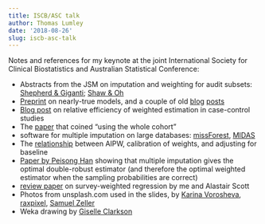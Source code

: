 ```yaml
---
title: ISCB/ASC talk
author: Thomas Lumley
date: '2018-08-26'
slug: iscb-asc-talk
---
```


Notes and references for my keynote at the joint International Society for Clinical Biostatistics and Australian Statistical Conference:

- Abstracts from the JSM on imputation and weighting for audit subsets: [Shepherd & Giganti](http://ww2.amstat.org/meetings/jsm/2018/onlineprogram/AbstractDetails.cfm?abstractid=326690); [Shaw & Oh](http://ww2.amstat.org/meetings/jsm/2018/onlineprogram/AbstractDetails.cfm?abstractid=326783)
- [Preprint](https://arxiv.org/abs/1707.05924) on nearly-true models, and a couple of old [blog](https://notstatschat.rbind.io/2014/10/25/semiparametric-efficiency-and-nearly-true-models/) [posts](https://notstatschat.rbind.io/2016/01/13/another-view-of-thenearly-true-model/)
- [Blog post](https://notstatschat.rbind.io/2017/03/18/case-control-efficiency/) on relative efficiency of weighted estimation in case-control studies
- The [paper](https://www.ncbi.nlm.nih.gov/pubmed/19357328) that coined "using the whole cohort"
- software for multiple imputation on large databases: [missForest](https://cran.r-project.org/web/packages/missForest/index.html), [MIDAS](https://github.com/Oracen/MIDAS)
- The [relationship](https://www.ncbi.nlm.nih.gov/pmc/articles/PMC3699889/) between AIPW, calibration of weights, and adjusting for baseline
- [Paper by Peisong Han](https://onlinelibrary.wiley.com/doi/abs/10.1111/sjos.12177) showing that multiple imputation gives the optimal double-robust estimator (and therefore the optimal weighted estimator when the sampling probabilities are correct)
- [review paper](https://projecteuclid.org/euclid.ss/1494489815) on survey-weighted regression by me and Alastair Scott
- Photos from unsplash.com used in the slides, by [Karina Vorosheva](https://unsplash.com/photos/rW-I87aPY5Y), [raxpixel](https://unsplash.com/photos/w9YHKTK-wLo), [Samuel Zeller](https://unsplash.com/photos/JuFcQxgCXwA)
- Weka drawing by [Giselle Clarkson](http://www.giselledraws.com/)
